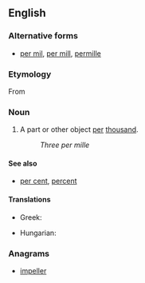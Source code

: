 {{wikipedia}}
==English==

===Alternative forms===
* [[per mil]], [[per mill]], [[permille]]

===Etymology===
From {{etyl|la}} {{term|per|lang=la}} {{term|mille|mīlle|thousand|lang=la}}

===Noun===
{{en-noun|per mille}}

# A part or other object [[per]] [[thousand]].
#: ''Three per mille''

====See also====
* [[per cent]], [[percent]]

====Translations====
{{trans-top|per thousand}}
* Greek: {{t|el|τοις χιλίοις}}
{{trans-mid}}
* Hungarian: {{t|hu|ezrelék}}
{{trans-bottom}}

===Anagrams===
* [[impeller#English|impeller]]